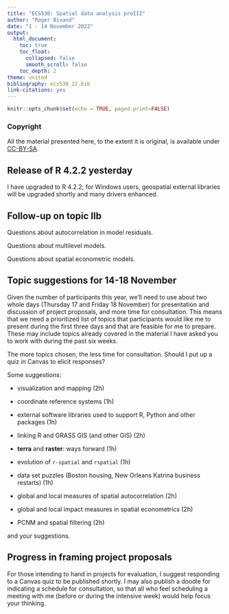 ```yaml
---
title: "ECS530: Spatial data analysis preIII"
author: "Roger Bivand"
date: "1 - 14 November 2022"
output: 
  html_document:
    toc: true
    toc_float:
      collapsed: false
      smooth_scroll: false
    toc_depth: 2
theme: united
bibliography: ecs530_22.bib
link-citations: yes
---
```


```r
knitr::opts_chunk$set(echo = TRUE, paged.print=FALSE)
```

### Copyright

All the material presented here, to the extent it is original, is available under [CC-BY-SA](https://creativecommons.org/licenses/by-sa/4.0/). 

## Release of R 4.2.2 yesterday

I have upgraded to R 4.2.2; for Windows users, geospatial external libraries will be upgraded shortly and many drivers enhanced.

## Follow-up on topic IIb

Questions about autocorrelation in model residuals.

Questions about multilevel models.

Questions about spatial econometric models.


## Topic suggestions for 14-18 November

Given the number of participants this year, we'll need to use about two whole days (Thursday 17 and Friday 18 November) for presentation and discussion of project proposals, and more time for consultation. This means that we need a prioritized list of topics that participants would like me to present during the first three days and that are feasible for me to prepare. These may include topics already covered in the material I have asked you to work with during the past six weeks. 

The more topics chosen, the less time for consultation. Should I put up a quiz in Canvas to elicit responses?

Some suggestions:

- visualization and mapping (2h)

- coordinate reference systems (1h)

- external software libraries used to support R, Python and other packages (1h)

- linking R and GRASS GIS (and other GIS) (2h)

- **terra** and **raster**: ways forward (1h)

- evolution of `r-spatial` and `rspatial` (1h)

- data set puzzles (Boston housing, New Orleans Katrina business restarts) (1h)

- global and local measures of spatial autocorrelation (2h)

- global and local impact measures in spatial econometrics (2h)

- PCNM and spatial filtering (2h)

and your suggestions.


## Progress in framing project proposals

For those intending to hand in projects for evaluation, I suggest responding to a Canvas quiz to be published shortly. I may also publish a doodle for indicating a schedule for consultation, so that all who feel scheduling a meeting with me (before or during the intensive week) would help focus your thinking.




